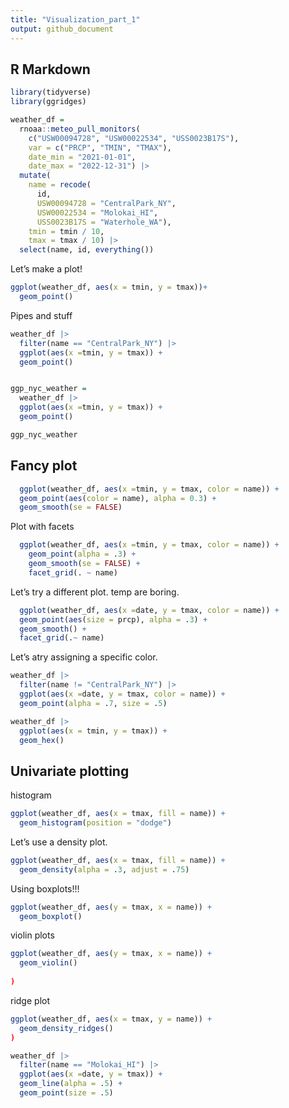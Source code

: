 ```yaml
---
title: "Visualization_part_1"
output: github_document
---
```


## R Markdown
```r
library(tidyverse)
library(ggridges)
```

```r
weather_df = 
  rnoaa::meteo_pull_monitors(
    c("USW00094728", "USW00022534", "USS0023B17S"),
    var = c("PRCP", "TMIN", "TMAX"), 
    date_min = "2021-01-01",
    date_max = "2022-12-31") |>
  mutate(
    name = recode(
      id, 
      USW00094728 = "CentralPark_NY", 
      USW00022534 = "Molokai_HI",
      USS0023B17S = "Waterhole_WA"),
    tmin = tmin / 10,
    tmax = tmax / 10) |>
  select(name, id, everything())
```


Let's make a plot!

```r
ggplot(weather_df, aes(x = tmin, y = tmax))+
  geom_point()
```

Pipes and stuff

```r
weather_df |> 
  filter(name == "CentralPark_NY") |> 
  ggplot(aes(x =tmin, y = tmax)) +
  geom_point()


ggp_nyc_weather = 
  weather_df |> 
  ggplot(aes(x =tmin, y = tmax)) +
  geom_point()

ggp_nyc_weather 

```

## Fancy plot

```r
  ggplot(weather_df, aes(x =tmin, y = tmax, color = name)) + 
  geom_point(aes(color = name), alpha = 0.3) +
  geom_smooth(se = FALSE)
```

Plot with facets

```r
  ggplot(weather_df, aes(x =tmin, y = tmax, color = name)) + 
    geom_point(alpha = .3) +
    geom_smooth(se = FALSE) +
    facet_grid(. ~ name)
```

Let's try a different plot. temp are boring.
```r
  ggplot(weather_df, aes(x =date, y = tmax, color = name)) + 
  geom_point(aes(size = prcp), alpha = .3) +
  geom_smooth() +
  facet_grid(.~ name)
``` 

Let's atry assigning a specific color.

```r
weather_df |> 
  filter(name != "CentralPark_NY") |> 
  ggplot(aes(x =date, y = tmax, color = name)) +
  geom_point(alpha = .7, size = .5)
```

```r
weather_df |> 
  ggplot(aes(x = tmin, y = tmax)) +
  geom_hex()
```


## Univariate plotting

histogram

```r
ggplot(weather_df, aes(x = tmax, fill = name)) +
  geom_histogram(position = "dodge")
```

Let's use a density plot.

```r
ggplot(weather_df, aes(x = tmax, fill = name)) +
  geom_density(alpha = .3, adjust = .75)
```

Using boxplots!!!

```r
ggplot(weather_df, aes(y = tmax, x = name)) +
  geom_boxplot()
```

violin plots

```r
ggplot(weather_df, aes(y = tmax, x = name)) +
  geom_violin()
  
)
```

ridge plot

```r
ggplot(weather_df, aes(x = tmax, y = name)) +
  geom_density_ridges()
)
```

```r
weather_df |> 
  filter(name == "Molokai_HI") |> 
  ggplot(aes(x =date, y = tmax)) +
  geom_line(alpha = .5) +
  geom_point(size = .5)
```

